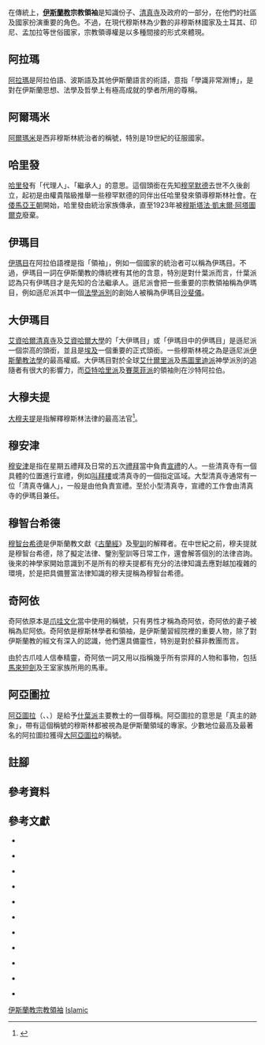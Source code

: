 {{伊斯蘭教}}

在傳統上，'''[[伊斯蘭教|伊斯蘭教]]宗教領袖'''是知識份子、[[清真寺|清真寺]]及政府的一部分，在他們的社區及國家扮演重要的角色。不過，在現代穆斯林為少數的非穆斯林國家及土耳其、印尼、孟加拉等世俗國家，宗教領導權是以多種間接的形式來體現。

== 阿拉瑪 ==

[[阿拉瑪|阿拉瑪]]是阿拉伯語、波斯語及其他伊斯蘭語言的術語，意指「學識非常淵博」，是對在伊斯蘭思想、法學及哲學上有極高成就的學者所用的尊稱{{cfn|Nasr|y=1975|p=28}}。

== 阿爾瑪米 ==

[[阿爾瑪米|阿爾瑪米]]是西非穆斯林統治者的稱號，特別是19世紀的征服國家{{cfn|Njiro|y=1985|p=115}}。

== 哈里發 ==
{{main|哈里發}}

[[哈里發|哈里發]]有「代理人」、「繼承人」的意思。這個頭銜在先知[[穆罕默德|穆罕默德]]去世不久後創立，起初是由權貴階級推舉一些穆罕默德的同伴出任哈里發來領導穆斯林社會。在[[倭馬亞王朝|倭馬亞王朝]]開始，哈里發由統治家族傳承，直至1923年被[[穆斯塔法·凱末爾·阿塔圖爾克|穆斯塔法·凱末爾·阿塔圖爾克]]廢棄{{cfn|Razek|y=2012|pp=1-2}}。

== 伊瑪目 ==
{{main|伊瑪目}}

[[伊瑪目|伊瑪目]]在阿拉伯語裡是指「領袖」，例如一個國家的統治者可以稱為伊瑪目。不過，伊瑪目一詞在伊斯蘭教的傳統裡有其他的含意，特別是對什葉派而言，什葉派認為只有伊瑪目才是先知的合法繼承人。遜尼派會把一些重要的宗教領袖稱為伊瑪目，例如遜尼派其中一個[[麥茲海布|法學派別]]的創始人被稱為伊瑪目[[沙斐儀|沙斐儀]]{{cfn|Chittick|y=1981|pp=135-136}}。

== 大伊瑪目 ==

[[艾資哈爾清真寺|艾資哈爾清真寺]]及[[艾資哈爾大學|艾資哈爾大學]]的「大伊瑪目」或「伊瑪目中的伊瑪目」是遜尼派一個崇高的頭銜，並且是[[埃及|埃及]]一個重要的正式頭銜。一些穆斯林視之為是遜尼派[[伊斯蘭教法學|伊斯蘭教法學]]的最高權威{{cfn|Hirschl|y=2011|pp=51-52}}。大伊瑪目對於全球[[艾什爾里派|艾什爾里派]]及[[馬圖里迪派|馬圖里迪派]]神學派別的追隨者有很大的影響力，而[[亞特哈里派|亞特哈里派]]及[[賽萊菲|賽萊菲派]]的領袖則在沙特阿拉伯。

== 大穆夫提 ==

[[大穆夫提|大穆夫提]]是指解釋穆斯林法律的最高法官<ref group="參">{{cite web|url=http://www.thefreedictionary.com/grand+mufti|title=Grand Mufti|publisher=The Free Dictionary|language=en|accessdate=13 January 2016|archive-date=2020-02-17|archive-url=https://web.archive.org/web/20200217151114/https://www.thefreedictionary.com/grand+mufti}}</ref>。

== 穆安津 ==

[[穆安津|穆安津]]是指在星期五禮拜及日常的五次[[禮拜_(伊斯蘭教)|禮拜]]當中負責[[宣禮|宣禮]]的人。一些清真寺有一個具體的位置進行宣禮，例如[[叫拜樓|叫拜樓]]或清真寺的一個指定區域。大型清真寺通常有一位「清真寺傭人」，一般是由他負責宣禮。至於小型清真寺，宣禮的工作會由清真寺的伊瑪目兼任{{cfn|Neo|y=2002|p=27}}。

== 穆智台希德 ==

[[伊智提哈德|穆智台希德]]是伊斯蘭教文獻《[[古蘭經|古蘭經]]》及[[聖訓|聖訓]]的解釋者。在中世紀之前，穆夫提就是穆智台希德，除了擬定法律、鑒別聖訓等日常工作，還會解答個別的法律咨詢。後來的神學家開始意識到不是所有的穆夫提都有充分的法律知識去應對越加複雜的環境，於是把具備豐富法律知識的穆夫提稱為穆智台希德{{cfn|Vikør|y=2005|pp=152-153}}。

== 奇阿依 ==

奇阿依原本是[[爪哇文化|爪哇文化]]當中使用的稱號，只有男性才稱為奇阿依，奇阿依的妻子被稱為尼阿依。奇阿依是穆斯林學者和領袖，是伊斯蘭習經院裡的重要人物，除了對伊斯蘭教的經文有深入的認識，他們還具備靈性，特別是對於蘇非教團而言{{cfn|Smith|Woodward|y=2013|p=10}}。

由於古爪哇人信奉精靈，奇阿依一詞又用以指稱幾乎所有崇拜的人物和事物，包括[[馬來短劍|馬來短劍]]及王室家族所用的馬車{{cfn|Lukens-Bull|y=2005|p=95}}。

== 阿亞圖拉 ==
{{main|阿亞圖拉}}

[[阿亞圖拉|阿亞圖拉]]（{{lang-ar|آية الله}}、{{lang-fa|آیت‌الله}}、{{transl|ALA|Ayatollah}}）是給予[[什葉派|什葉派]]主要教士的一個尊稱。阿亞圖拉的意思是「真主的跡象」，帶有這個稱號的穆斯林都被視為是伊斯蘭領域的專家{{cfn|Bakh|Mclntyre|Le Beau|y=2008|p=247}}。少數地位最高及最著名的阿拉圖拉獲得[[瑪爾札|大阿亞圖拉]]的稱號{{cfn|Appleby|y=1997|pp=76-77}}。

== 註腳 ==
{{reflist}}

== 參考資料 ==
{{reflist|group="參"}}

== 參考文獻 ==
{{refbegin}}

*{{en}}{{Citation
|last=Nasr
|first=Seyyed Hossein
|title=Shiìte Islam
|publisher=Allen & Unwin, Limited
|date=1975
}}

*{{en}}{{Citation
|last=Njiro
|first=Esther I.
|title=A History of Africa in the 19th Century
|publisher=Kenya Literature Bureau
|date=1985
}}

*{{en}}{{Citation
|last=Razek
|first=Ali Abdel
|title=Islam and the Foundations of Political Power
|publisher=Edinburgh University Press
|date=2012
|isbn=0748689400
}}

*{{en}}{{Citation
|last=Chittick
|first=William C.
|editor-last=Ṭabāṭabāʼī
|editor-first=Muḥammad Ḥusayn
|title=A Shi'ite Anthology
|publisher=SUNY Press
|date=1981
|isbn=0873955110
}}

*{{en}}{{Citation
|last=Hirschl
|first=Ran
|title=Constitutional Theocracy
|publisher=Harvard University Press
|date=2011
|isbn=0674059379
}}

*{{en}}{{Citation
|last=Neo
|first=Melvin
|title=Morocco
|publisher=Gareth Stevens Pub.
|date=2002
|isbn=0836823613
}}

*{{en}}{{Citation
|last=Vikør
|first=Kunt S.
|title=Between God and the Sultan: A History of Islamic Law
|publisher=C. Hurst & Co. Publishers
|date=2005
|isbn=1850657386
}}

*{{en}}{{Citation
|last=Smith
|first=Bianca J.
|last2=Woodward
|first2=Mark
|title=Gender and Power in Indonesian Islam: Leaders, Feminists, Sufis and Pesantren Selves
|publisher=Routledge
|date=2013
|isbn=1136024328
}}

*{{en}}{{Citation
|last=Lukens-Bull
|first=Ronald
|title=A Peaceful Jihad: Negotiating Identity and Modernity in Muslim Java
|publisher=Palgrave Macmillan
|date=2005
|isbn=1403980292
}}

*{{en}}{{Citation
|last=Bakh
|first=Mano
|last2=Mclntyre
|first2=Kelli
|last3=Le Beau
|first3=Jacqueline
|title=Escaping Islam: The Evil Might Not Be Realized Until It Is Too Late
|publisher=AuthorHouse
|date=2008
|isbn=1438941579
}}

*{{en}}{{Citation
|last=Appleby
|first=R. Scott
|title=Spokesmen for the Despised: Fundamentalist Leaders of the Middle East
|publisher=University of Chicago Press
|date=1997
|isbn=0226021254
}}

{{refend}}

{{伊斯蘭教主題}}

[[Category:伊斯蘭教宗教領袖|]]
[[Category:宗教領導角色|Islamic]]
